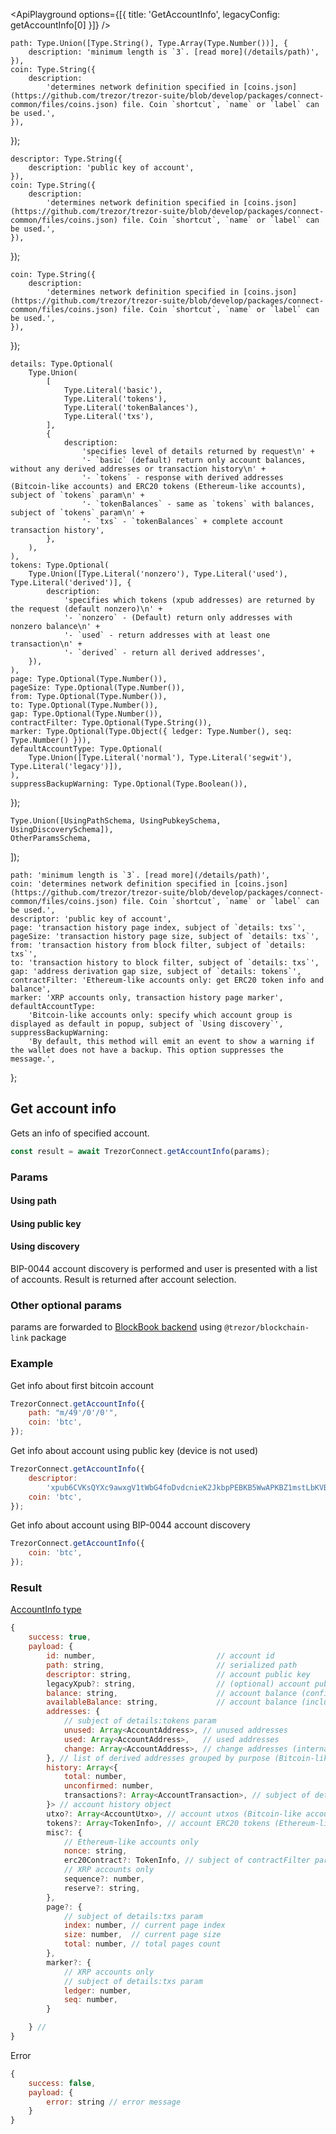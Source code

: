 

<ApiPlayground options={[{ title: 'GetAccountInfo', legacyConfig: getAccountInfo[0] }]} />

    path: Type.Union([Type.String(), Type.Array(Type.Number())], {
        description: 'minimum length is `3`. [read more](/details/path)',
    }),
    coin: Type.String({
        description:
            'determines network definition specified in [coins.json](https://github.com/trezor/trezor-suite/blob/develop/packages/connect-common/files/coins.json) file. Coin `shortcut`, `name` or `label` can be used.',
    }),
});

    descriptor: Type.String({
        description: 'public key of account',
    }),
    coin: Type.String({
        description:
            'determines network definition specified in [coins.json](https://github.com/trezor/trezor-suite/blob/develop/packages/connect-common/files/coins.json) file. Coin `shortcut`, `name` or `label` can be used.',
    }),
});

    coin: Type.String({
        description:
            'determines network definition specified in [coins.json](https://github.com/trezor/trezor-suite/blob/develop/packages/connect-common/files/coins.json) file. Coin `shortcut`, `name` or `label` can be used.',
    }),
});

    details: Type.Optional(
        Type.Union(
            [
                Type.Literal('basic'),
                Type.Literal('tokens'),
                Type.Literal('tokenBalances'),
                Type.Literal('txs'),
            ],
            {
                description:
                    'specifies level of details returned by request\n' +
                    '- `basic` (default) return only account balances, without any derived addresses or transaction history\n' +
                    '- `tokens` - response with derived addresses (Bitcoin-like accounts) and ERC20 tokens (Ethereum-like accounts), subject of `tokens` param\n' +
                    '- `tokenBalances` - same as `tokens` with balances, subject of `tokens` param\n' +
                    '- `txs` - `tokenBalances` + complete account transaction history',
            },
        ),
    ),
    tokens: Type.Optional(
        Type.Union([Type.Literal('nonzero'), Type.Literal('used'), Type.Literal('derived')], {
            description:
                'specifies which tokens (xpub addresses) are returned by the request (default nonzero)\n' +
                '- `nonzero` - (Default) return only addresses with nonzero balance\n' +
                '- `used` - return addresses with at least one transaction\n' +
                '- `derived` - return all derived addresses',
        }),
    ),
    page: Type.Optional(Type.Number()),
    pageSize: Type.Optional(Type.Number()),
    from: Type.Optional(Type.Number()),
    to: Type.Optional(Type.Number()),
    gap: Type.Optional(Type.Number()),
    contractFilter: Type.Optional(Type.String()),
    marker: Type.Optional(Type.Object({ ledger: Type.Number(), seq: Type.Number() })),
    defaultAccountType: Type.Optional(
        Type.Union([Type.Literal('normal'), Type.Literal('segwit'), Type.Literal('legacy')]),
    ),
    suppressBackupWarning: Type.Optional(Type.Boolean()),
});

    Type.Union([UsingPathSchema, UsingPubkeySchema, UsingDiscoverySchema]),
    OtherParamsSchema,
]);

    path: 'minimum length is `3`. [read more](/details/path)',
    coin: 'determines network definition specified in [coins.json](https://github.com/trezor/trezor-suite/blob/develop/packages/connect-common/files/coins.json) file. Coin `shortcut`, `name` or `label` can be used.',
    descriptor: 'public key of account',
    page: 'transaction history page index, subject of `details: txs`',
    pageSize: 'transaction history page size, subject of `details: txs`',
    from: 'transaction history from block filter, subject of `details: txs`',
    to: 'transaction history to block filter, subject of `details: txs`',
    gap: 'address derivation gap size, subject of `details: tokens`',
    contractFilter: 'Ethereum-like accounts only: get ERC20 token info and balance',
    marker: 'XRP accounts only, transaction history page marker',
    defaultAccountType:
        'Bitcoin-like accounts only: specify which account group is displayed as default in popup, subject of `Using discovery`',
    suppressBackupWarning:
        'By default, this method will emit an event to show a warning if the wallet does not have a backup. This option suppresses the message.',
};

## Get account info

Gets an info of specified account.

```javascript
const result = await TrezorConnect.getAccountInfo(params);
```

### Params

<CommonParamsLink />

#### Using path

<ParamsTable schema={UsingPathSchema} />

#### Using public key

<ParamsTable schema={UsingPubkeySchema} />

#### Using discovery

BIP-0044 account discovery is performed and user is presented with a list of accounts. Result is returned after account selection.

<ParamsTable schema={UsingDiscoverySchema} />

### Other optional params

params are forwarded to [BlockBook backend](https://github.com/trezor/blockbook/blob/master/docs/api.md#api-v2) using `@trezor/blockchain-link` package

<ParamsTable schema={OtherParamsSchema} descriptions={paramDescriptions} />

### Example

Get info about first bitcoin account

```javascript
TrezorConnect.getAccountInfo({
    path: "m/49'/0'/0'",
    coin: 'btc',
});
```

Get info about account using public key (device is not used)

```javascript
TrezorConnect.getAccountInfo({
    descriptor:
        'xpub6CVKsQYXc9awxgV1tWbG4foDvdcnieK2JkbpPEBKB5WwAPKBZ1mstLbKVB4ov7QzxzjaxNK6EfmNY5Jsk2cG26EVcEkycGW4tchT2dyUhrx',
    coin: 'btc',
});
```

Get info about account using BIP-0044 account discovery

```javascript
TrezorConnect.getAccountInfo({
    coin: 'btc',
});
```

### Result

[AccountInfo type](https://github.com/trezor/trezor-suite/blob/develop/packages/connect/src/types/account.ts)

```javascript
{
    success: true,
    payload: {
        id: number,                           // account id
        path: string,                         // serialized path
        descriptor: string,                   // account public key
        legacyXpub?: string,                  // (optional) account public key in legacy format (only for segwit and segwit native accounts)
        balance: string,                      // account balance (confirmed transactions only)
        availableBalance: string,             // account balance (including unconfirmed transactions)
        addresses: {
            // subject of details:tokens param
            unused: Array<AccountAddress>, // unused addresses
            used: Array<AccountAddress>,   // used addresses
            change: Array<AccountAddress>, // change addresses (internal)
        }, // list of derived addresses grouped by purpose (Bitcoin-like accounts)
        history: Array<{
            total: number,
            unconfirmed: number,
            transactions?: Array<AccountTransaction>, // subject of details:txs param
        }> // account history object
        utxo?: Array<AccountUtxo>, // account utxos (Bitcoin-like accounts), subject of details:tokens param
        tokens?: Array<TokenInfo>, // account ERC20 tokens (Ethereum-like accounts), subject of details:tokens param
        misc?: {
            // Ethereum-like accounts only
            nonce: string,
            erc20Contract?: TokenInfo, // subject of contractFilter param
            // XRP accounts only
            sequence?: number,
            reserve?: string,
        },
        page?: {
            // subject of details:txs param
            index: number, // current page index
            size: number,  // current page size
            total: number, // total pages count
        },
        marker?: {
            // XRP accounts only
            // subject of details:txs param
            ledger: number,
            seq: number,
        }

    } //
}
```

Error

```javascript
{
    success: false,
    payload: {
        error: string // error message
    }
}
```
